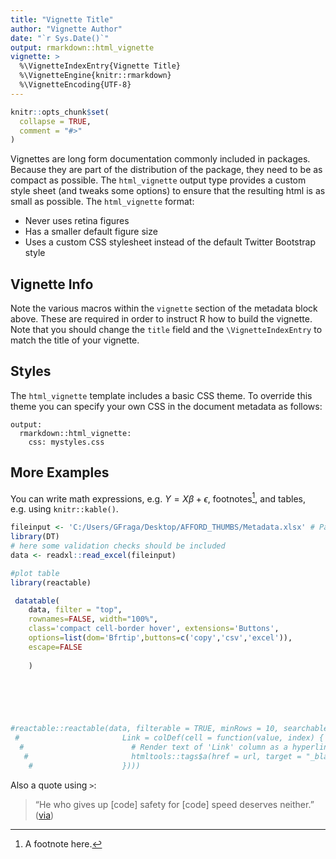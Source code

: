```yaml
---
title: "Vignette Title"
author: "Vignette Author"
date: "`r Sys.Date()`"
output: rmarkdown::html_vignette
vignette: >
  %\VignetteIndexEntry{Vignette Title}
  %\VignetteEngine{knitr::rmarkdown}
  %\VignetteEncoding{UTF-8}
---
```

<style>
  /* Add CSS for the hover effect */
  img:hover {
    height: 150px; /* Change this value to the desired enlarged height */
    width: 150px; /* Change this value to the desired enlarged width */
  }
</style>

```r
knitr::opts_chunk$set(
  collapse = TRUE,
  comment = "#>"
)
```

Vignettes are long form documentation commonly included in packages. Because they are part of the distribution of the package, they need to be as compact as possible. The `html_vignette` output type provides a custom style sheet (and tweaks some options) to ensure that the resulting html is as small as possible. The `html_vignette` format:

- Never uses retina figures
- Has a smaller default figure size
- Uses a custom CSS stylesheet instead of the default Twitter Bootstrap style

## Vignette Info

Note the various macros within the `vignette` section of the metadata block above. These are required in order to instruct R how to build the vignette. Note that you should change the `title` field and the `\VignetteIndexEntry` to match the title of your vignette.

## Styles

The `html_vignette` template includes a basic CSS theme. To override this theme you can specify your own CSS in the document metadata as follows:

    output: 
      rmarkdown::html_vignette:
        css: mystyles.css
 
## More Examples

You can write math expressions, e.g. $Y = X\beta + \epsilon$, footnotes^[A footnote here.], and tables, e.g. using `knitr::kable()`.

```r
fileinput <- 'C:/Users/GFraga/Desktop/AFFORD_THUMBS/Metadata.xlsx' # Path will change to read file from github repo
library(DT)
# here some validation checks should be included 
data <- readxl::read_excel(fileinput)

#plot table
library(reactable)

 datatable(
    data, filter = "top",
    rownames=FALSE, width="100%", 
    class='compact cell-border hover', extensions='Buttons',
    options=list(dom='Bfrtip',buttons=c('copy','csv','excel')),
    escape=FALSE
       
    )
 

 



#reactable::reactable(data, filterable = TRUE, minRows = 10, searchable = TRUE, columns = list( 
 #                       Link = colDef(cell = function(value, index) {
  #                        # Render text of 'Link' column as a hyperlink
   #                       htmltools::tags$a(href = url, target = "_blank", as.character(value))
    #                    }))) 
```

Also a quote using `>`:

> "He who gives up [code] safety for [code] speed deserves neither."
([via](https://twitter.com/hadleywickham/status/504368538874703872))
